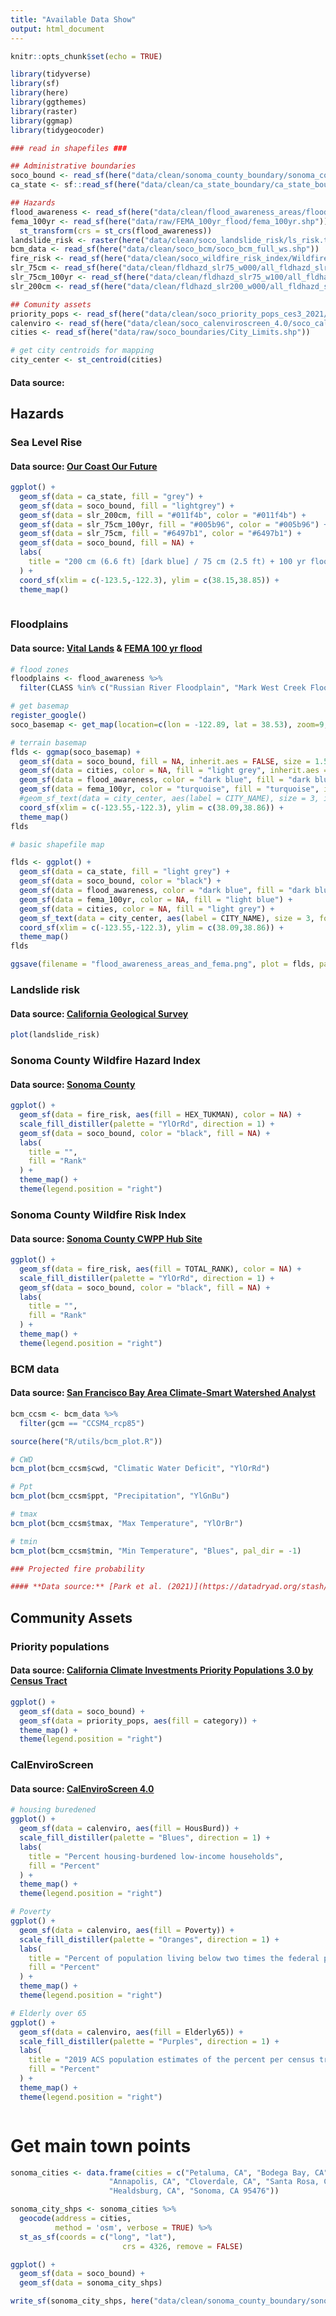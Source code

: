 ```yaml
---
title: "Available Data Show"
output: html_document
---
```


```r
knitr::opts_chunk$set(echo = TRUE)
```

```r
library(tidyverse)
library(sf)
library(here)
library(ggthemes)
library(raster)
library(ggmap)
library(tidygeocoder)
```

```r

### read in shapefiles ###

## Administrative boundaries
soco_bound <- read_sf(here("data/clean/sonoma_county_boundary/sonoma_county_boundary.shp"))
ca_state <- sf::read_sf(here("data/clean/ca_state_boundary/ca_state_boundary.shp"))

## Hazards
flood_awareness <- read_sf(here("data/clean/flood_awareness_areas/flood_awareness_areas.shp"))
fema_100yr <- read_sf(here("data/raw/FEMA_100yr_flood/fema_100yr.shp")) %>% 
  st_transform(crs = st_crs(flood_awareness))
landslide_risk <- raster(here("data/clean/soco_landslide_risk/ls_risk.tif"))
bcm_data <- read_sf(here("data/clean/soco_bcm/soco_bcm_full_ws.shp"))
fire_risk <- read_sf(here("data/clean/soco_wildfire_risk_index/Wildfire_Risk_Index.shp"))
slr_75cm <- read_sf(here("data/clean/fldhazd_slr75_w000/all_fldhazd_slr75_w000.shp"))
slr_75cm_100yr <- read_sf(here("data/clean/fldhazd_slr75_w100/all_fldhazd_slr75_w100.shp"))
slr_200cm <- read_sf(here("data/clean/fldhazd_slr200_w000/all_fldhazd_slr200_w000.shp"))

## Comunity assets
priority_pops <- read_sf(here("data/clean/soco_priority_pops_ces3_2021/soco_priority_pop.shp"))
calenviro <- read_sf(here("data/clean/soco_calenviroscreen_4.0/soco_calenviro.shp"))
cities <- read_sf(here("data/raw/soco_boundaries/City_Limits.shp"))
```

```r
# get city centroids for mapping
city_center <- st_centroid(cities)
```


#### **Data source:** []()

## **Hazards**

### Sea Level Rise

#### **Data source:** [Our Coast Our Future](https://ourcoastourfuture.org/hazard-map/)

```r
ggplot() +
  geom_sf(data = ca_state, fill = "grey") +
  geom_sf(data = soco_bound, fill = "lightgrey") +
  geom_sf(data = slr_200cm, fill = "#011f4b", color = "#011f4b") +
  geom_sf(data = slr_75cm_100yr, fill = "#005b96", color = "#005b96") +
  geom_sf(data = slr_75cm, fill = "#6497b1", color = "#6497b1") +
  geom_sf(data = soco_bound, fill = NA) +
  labs(
    title = "200 cm (6.6 ft) [dark blue] / 75 cm (2.5 ft) + 100 yr flood [medium blue]/ 75 cm (2.5 ft)  [light blue]"
  ) +
  coord_sf(xlim = c(-123.5,-122.3), ylim = c(38.15,38.85)) +
  theme_map()
    
```


### Floodplains

#### **Data source:** [Vital Lands](https://sonomaopenspace.egnyte.com/fl/Io8VY7hySY#folder-link/Flood_Awareness_Areas) & [FEMA 100 yr flood](https://sonomacounty.maps.arcgis.com/home/item.html?id=b85bf0df7ae94d928063d8bf0a38814d)

```r
# flood zones
floodplains <- flood_awareness %>% 
  filter(CLASS %in% c("Russian River Floodplain", "Mark West Creek Floodplain", "Floodplain"))

```

```r
# get basemap
register_google()
soco_basemap <- get_map(location=c(lon = -122.89, lat = 38.53), zoom=9, maptype = 'terrain-background', source = 'stamen')
```

```r

# terrain basemap
flds <- ggmap(soco_basemap) + 
  geom_sf(data = soco_bound, fill = NA, inherit.aes = FALSE, size = 1.5, color = "black") +
  geom_sf(data = cities, color = NA, fill = "light grey", inherit.aes = FALSE) +
  geom_sf(data = flood_awareness, color = "dark blue", fill = "dark blue", inherit.aes = FALSE) +
  geom_sf(data = fema_100yr, color = "turquoise", fill = "turquoise", inherit.aes = FALSE) +
  #geom_sf_text(data = city_center, aes(label = CITY_NAME), size = 3, inherit.aes = FALSE, fontface =2)  +
  coord_sf(xlim = c(-123.55,-122.3), ylim = c(38.09,38.86)) +
  theme_map()
flds

# basic shapefile map

flds <- ggplot() + 
  geom_sf(data = ca_state, fill = "light grey") +
  geom_sf(data = soco_bound, color = "black") +
  geom_sf(data = flood_awareness, color = "dark blue", fill = "dark blue") +
  geom_sf(data = fema_100yr, color = NA, fill = "light blue") +
  geom_sf(data = cities, color = NA, fill = "light grey") +
  geom_sf_text(data = city_center, aes(label = CITY_NAME), size = 3, fontface =2)  +
  coord_sf(xlim = c(-123.55,-122.3), ylim = c(38.09,38.86)) +
  theme_map()
flds

ggsave(filename = "flood_awareness_areas_and_fema.png", plot = flds, path = here("output/maps/"), dpi = 350)
```

### Landslide risk

#### **Data source:** [California Geological Survey](https://gis.conservation.ca.gov/portal/home/item.html?id=87289025c11d4ba7ae65f0f472bf7c2d) 

```r
plot(landslide_risk)
```

### Sonoma County Wildfire Hazard Index

#### **Data source:** [Sonoma County](https://storymaps.arcgis.com/stories/a64d596a8be941c8b28263718880e433)

```r

ggplot() +
  geom_sf(data = fire_risk, aes(fill = HEX_TUKMAN), color = NA) +
  scale_fill_distiller(palette = "YlOrRd", direction = 1) +
  geom_sf(data = soco_bound, color = "black", fill = NA) +
  labs(
    title = "",
    fill = "Rank"
  ) +
  theme_map() +
  theme(legend.position = "right")

```


### Sonoma County Wildfire Risk Index

#### **Data source:** [Sonoma County CWPP Hub Site](https://sonoma-county-cwpp-hub-site-sonomacounty.hub.arcgis.com/datasets/wildfire-risk-index/explore?location=38.480883%2C-122.941170%2C10.41)

```r

ggplot() +
  geom_sf(data = fire_risk, aes(fill = TOTAL_RANK), color = NA) +
  scale_fill_distiller(palette = "YlOrRd", direction = 1) +
  geom_sf(data = soco_bound, color = "black", fill = NA) +
  labs(
    title = "",
    fill = "Rank"
  ) +
  theme_map() +
  theme(legend.position = "right")

```


### BCM data

#### **Data source:** [San Francisco Bay Area Climate-Smart Watershed Analyst](http://climate.calcommons.org/tbc3/sf-bay-watershed-analyst)

```r

bcm_ccsm <- bcm_data %>% 
  filter(gcm == "CCSM4_rcp85") 

source(here("R/utils/bcm_plot.R"))

# CWD
bcm_plot(bcm_ccsm$cwd, "Climatic Water Deficit", "YlOrRd")

# Ppt
bcm_plot(bcm_ccsm$ppt, "Precipitation", "YlGnBu")

# tmax
bcm_plot(bcm_ccsm$tmax, "Max Temperature", "YlOrBr")

# tmin
bcm_plot(bcm_ccsm$tmin, "Min Temperature", "Blues", pal_dir = -1)

```



```r
### Projected fire probability

#### **Data source:** [Park et al. (2021)](https://datadryad.org/stash/dataset/doi:10.25349/D96W4W)
```


## **Community Assets**

### Priority populations

#### **Data source:** [California Climate Investments Priority Populations 3.0 by Census Tract](https://webmaps.arb.ca.gov/PriorityPopulations/)

```r

ggplot() +
  geom_sf(data = soco_bound) +
  geom_sf(data = priority_pops, aes(fill = category)) +
  theme_map() +
  theme(legend.position = "right")

```

### CalEnviroScreen

#### **Data source:** [CalEnviroScreen 4.0](https://oehha.ca.gov/calenviroscreen/report/calenviroscreen-40)

```r

# housing buredened
ggplot() +
  geom_sf(data = calenviro, aes(fill = HousBurd)) +
  scale_fill_distiller(palette = "Blues", direction = 1) +
  labs(
    title = "Percent housing-burdened low-income households",
    fill = "Percent"
  ) +
  theme_map() +
  theme(legend.position = "right")

# Poverty
ggplot() +
  geom_sf(data = calenviro, aes(fill = Poverty)) +
  scale_fill_distiller(palette = "Oranges", direction = 1) +
  labs(
    title = "Percent of population living below two times the federal poverty level",
    fill = "Percent"
  ) +
  theme_map() +
  theme(legend.position = "right")

# Elderly over 65
ggplot() +
  geom_sf(data = calenviro, aes(fill = Elderly65)) +
  scale_fill_distiller(palette = "Purples", direction = 1) +
  labs(
    title = "2019 ACS population estimates of the percent per census tract of elderly 65 years and older",
    fill = "Percent"
  ) +
  theme_map() +
  theme(legend.position = "right")



```

# Get main town points
```r
sonoma_cities <- data.frame(cities = c("Petaluma, CA", "Bodega Bay, CA", "Jenner, CA 95450", 
                      "Annapolis, CA", "Cloverdale, CA", "Santa Rosa, CA", 
                      "Healdsburg, CA", "Sonoma, CA 95476"))

sonoma_city_shps <- sonoma_cities %>% 
  geocode(address = cities, 
          method = 'osm', verbose = TRUE) %>%
  st_as_sf(coords = c("long", "lat"), 
                         crs = 4326, remove = FALSE)

ggplot() +
  geom_sf(data = soco_bound) +
  geom_sf(data = sonoma_city_shps)

write_sf(sonoma_city_shps, here("data/clean/sonoma_county_boundary/sonoma_highlight_cities.shp"))

```

